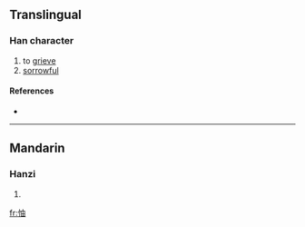 ==Translingual==

===Han character===
{{Han char|rn=61|rad=心|as=05|sn=8|four=9506<sub>0</sub>|canj=心中田 (PLW)}}

# to [[grieve]]
# [[sorrowful]]

====References====
* {{Han ref|kx=0381.090|dkj=10463|dj=0709.080|hdz=42285.040|uh=601E|ud=24606|bh=CCA6|bd=52390}}

----

==Mandarin==

===Hanzi===
{{cmn-hanzi|pin=[[chōu]] ([[chou1]]), [[yóu]] ([[you2]])|wg=ch'ou<sup>1</sup>, yu<sup>2</sup>}}

# {{defn|Mandarin}}

[[fr:怞]]